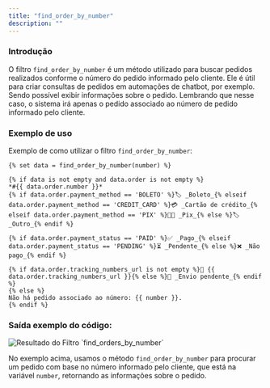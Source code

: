 ```yaml
---
title: "find_order_by_number"
description: ""
---
```


### Introdução

O filtro `find_order_by_number` é um método utilizado para buscar pedidos realizados conforme o número do pedido informado pelo cliente. Ele é útil para criar consultas de pedidos em automações de chatbot, por exemplo. Sendo possível exibir informações sobre o pedido. Lembrando que nesse caso, o sistema irá apenas o pedido associado ao número de pedido informado pelo cliente.

### Exemplo de uso

Exemplo de como utilizar o filtro `find_order_by_number`:

```twig
{% set data = find_order_by_number(number) %}

{% if data is not empty and data.order is not empty %}
*#{{ data.order.number }}*
{% if data.order.payment_method == 'BOLETO' %}🏷 _Boleto_{% elseif data.order.payment_method == 'CREDIT_CARD' %}💳 _Cartão de crédito_{% elseif data.order.payment_method == 'PIX' %}🤳🏼 _Pix_{% else %}🏷 _Outro_{% endif %}

{% if data.order.payment_status == 'PAID' %}✅ _Pago_{% elseif data.order.payment_status == 'PENDING' %}⏳ _Pendente_{% else %}❌ _Não pago_{% endif %}

{% if data.order.tracking_numbers_url is not empty %}🚚 {{ data.order.tracking_numbers_url }}{% else %}🚚 _Envio pendente_{% endif %}
{% else %}
Não há pedido associado ao número: {{ number }}.
{% endif %}
```

### Saída exemplo do código:

<img
  src="/find_order_by_number.png"
  alt="Resultado do Filtro `find_orders_by_number`"
/>

No exemplo acima, usamos o método `find_order_by_number` para procurar um pedido com base no número informado pelo cliente, que está na variável `number`, retornando as informações sobre o pedido.
